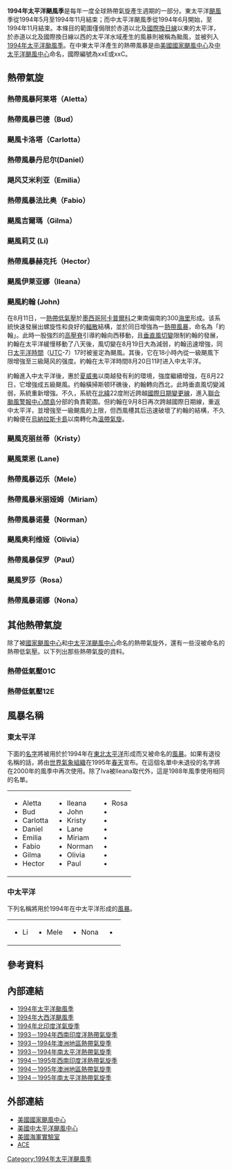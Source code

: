 {{Infobox hurricane season
| Basin=EPac
| Year=1994
| Track=1994 Pacific hurricane season map.png
| First storm formed=1994年6月18日
| Last storm dissipated=1994年10月26日
| Strongest storm name=[[1994年飓风吉爾瑪|吉爾瑪]]
| Strongest storm winds=140
| Strongest storm pressure=920
| Average wind speed=1
| Total depressions=22
| Total storms=20
| Total hurricanes=10
| Total intense=5
| Fatalities=4
| Damages=720
| Inflated=1
| five seasons=[[1992年太平洋颶風季|1992]] [[1993年太平洋颶風季|1993]] '''1994''' [[1995年太平洋颶風季|1995]] [[1996年太平洋颶風季|1996]]
}}
'''1994年太平洋颶風季'''是每年一度全球熱帶氣旋產生週期的一部分。東太平洋[[颶風|颶風]]季從1994年5月至1994年11月結束；而中太平洋颶風季從1994年6月開始，至1994年11月結束。本條目的範圍僅侷限於赤道以北及[[國際換日線|國際換日線]]以東的太平洋，於赤道以北及國際換日線以西的太平洋水域產生的風暴則被稱為颱風，並被列入[[1994年太平洋颱風季|1994年太平洋颱風季]]。在中東太平洋產生的熱帶風暴是由[[美國國家颶風中心|美國國家颶風中心]]及[[中太平洋颶風中心|中太平洋颶風中心]]命名，國際編號為xxE或xxC。

==熱帶氣旋==
===熱帶風暴阿莱塔（Aletta）===
{{Infobox Hurricane Small
|Basin=EPac
|Image=Tropical Storm Aletta (1994).JPG
|Track=Aletta 1994 track.png
|Formed=1994年6月18日
|Dissipated=1994年6月23日
|1-min winds=45
|Pressure=999
}}
{{clear}}

===熱帶風暴巴德（Bud）===
{{Infobox Hurricane Small
|Basin=EPac
|Image=TropStormBud1994.JPG
|Track=Bud 1994 track.png
|Formed=1994年6月27日
|Dissipated=1994年6月29日
|1-min winds=40
|Pressure=1003
}}
{{clear}}

===颶風卡洛塔（Carlotta）===
{{Infobox Hurricane Small
|Basin=EPac
|Image=Hurricane Carlotta 1994.JPG
|Track=Carlotta 1994 track.png
|Formed=1994年6月28日
|Dissipated=1994年7月5日
|1-min winds=90
|Pressure=967
}}
{{clear}}

===熱帶風暴丹尼尔(Daniel）===
{{Infobox Hurricane Small
|Basin=EPac
|Image=TropicalStormDaniel(1994).JPG
|Track=Daniel 1994 track.png
|Formed=1994年7月8日
|Dissipated=1994年7月14日
|1-min winds=55
|Pressure=993
}}
{{clear}}

===飓风艾米利亚（Emilia）===
{{Infobox Hurricane Small
|Basin=EPac
|Image=Hurricane Emilia 19 july 1994 1656Z.jpg
|Track=Emilia 1994 track.png
|Formed=1994年7月16日
|Dissipated=1994年7月25日
|1-min winds=140
|Pressure=926
}}
{{Main|1994年飓风艾米利亚}}
{{clear}}

===熱帶風暴法比奥（Fabio）===
{{Infobox Hurricane Small
|Basin=EPac
|Image=TropStormFabio 1994.JPG
|Track=Fabio 1994 track.png
|Formed=1994年7月19日
|Dissipated=1994年7月24日
|1-min winds=40
|Pressure=1002
}}
{{clear}}

===颶風吉爾瑪（Gilma）===
{{Main|1994年飓风吉爾瑪}}
{{Infobox Hurricane Small
|Basin=EPac
|Image=Hurricane Gilma 25 july 1994 0047Z.jpg
|Track=Gilma 1994 track.png
|Formed=1994年7月21日
|Dissipated=1994年7月31日
|1-min winds=140
|Pressure=920
}}
{{clear}}

===颶風莉艾 (Li)===
{{Infobox Hurricane Small
|Basin=EPac
|Image=Hurricane Li (1994).JPG
|Track=Li 1994 track.png
|Formed=1994年7月31日
|Dissipated=1994年8月12日<small>（[[1994年太平洋颶風季#熱帶風暴莉艾_(Li)|離開中太平洋]]）</small>
|1-min winds=55
|Prepressure=≤
|Pressure=1007
}}
{{clear}}

===熱帶風暴赫克托（Hector）===
{{Infobox Hurricane Small
|Basin=EPac
|Image=Tropical Storm Hector (1994).JPG
|Track=Hector 1994 track.png
|Formed=1994年8月7日
|Dissipated=1994年8月10日
|1-min winds=55
|Pressure=993
}}
{{clear}}

===颶風伊莱亚娜（Ileana）===
{{Infobox Hurricane Small
|Basin=EPac
|Image=Hurricane Ileana (1994).JPG
|Track=Ileana 1994 track.png
|Formed=1994年8月10日
|Dissipated=1994年8月14日
|1-min winds=65
|Pressure=986
}}
{{clear}}

===颶風約翰 (John)===
{{Infobox Hurricane Small
|Basin=EPac
|Image=Hurricane John 24 aug 1994 0255Z.jpg
|Track=John 1994 track.png
|Formed=1994年8月11日
|Dissipated=1994年9月10日
|1-min winds=150
|Pressure=929
}}
{{Main|颶風約翰 (1994年)}}
在8月11日，一[[熱帶低氣壓|熱帶低氣壓]]於[[墨西哥|墨西哥]][[阿卡普爾科|阿卡普爾科]]之東南偏南約300[[海里|海里]]形成。该系統快速發展出螺旋性和良好的[[輻散|輻散]]結構，並於同日增強為一[[熱帶風暴|熱帶風暴]]，命名為「約翰」。此時一股強烈的[[高壓脊|高壓脊]]引導約翰向西移動，且[[垂直風切變|垂直風切變]]限制約翰的發展，約翰在太平洋緩慢移動了八天後，風切變在8月19日大為減弱，約翰迅速增強，同日[[太平洋時間|太平洋時間]]（[[協調世界時|UTC]]-7）17时被鉴定為颶風。其後，它在18小時內從一級颶風下限增強至三級飓风的强度。約翰在太平洋時間8月20日11时进入中太平洋。

約翰進入中太平洋後，惠於[[夏威夷|夏威夷]]以南越發有利的環境，強度繼續增強，在8月22日，它增強成五級颶風。约翰橫掃斯顿环礁後，約翰轉向西北，此時垂直風切變減弱，系統重新增強。不久，系統在[[北緯|北緯]]22度附近跨越[[國際日期變更線|國際日期變更線]]，進入[[聯合颱風警報中心|聯合颱風警報中心]][[關島|關島]]分部的負責範圍。但約翰在9月8日再次跨越國際日期線，重返中太平洋，並增強至一級颶風的上限，但西風槽其后迅速破壞了約翰的結構，不久約翰便在[[烏納拉斯卡島|烏納拉斯卡島]]以南轉化為[[溫帶氣旋|溫帶氣旋]]。
{{clear}}

===颶風克丽丝蒂（Kristy）===
{{Infobox Hurricane Small
|Basin=EPac
|Image=Hurricane Kristy (1994).JPG
|Track=Kristy 1994 track.png
|Formed=1994年8月28日
|Dissipated=1994年9月5日
|1-min winds=90
|Prepressure=≤
|Pressure=992
}}
{{clear}}

===颶風萊恩 (Lane)===
{{Infobox Hurricane Small
|Basin=EPac
|Image=Hurricane Lane (1994).JPG
|Track=Lane 1994 track.png
|Formed=1994年9月3日
|Dissipated=1994年9月10日
|1-min winds=115
|Pressure=948
}}
{{clear}}

===熱帶風暴迈乐（Mele）===
{{Infobox Hurricane Small
|Basin=EPac
|Image=Tropical Storm Mele (1994).JPG
|Track=Mele 1994 track.png
|Formed=1994年9月6日
|Dissipated=1994年9月9日
|1-min winds=35
}}
{{clear}}

===熱帶風暴米丽娅姆（Miriam）===
{{Infobox Hurricane Small
|Basin=EPac
|Image=Tropical Storm Miriam (1994).JPG
|Track=Miriam 1994 track.png
|Formed=1994年9月15日
|Dissipated=1994年9月21日
|1-min winds=40
|Pressure=1002
}}
{{clear}}

===熱帶風暴诺曼（Norman）===
{{Infobox Hurricane Small
|Basin=EPac
|Image=Tropical Storm Norman (1994).JPG
|Track=Norman 1994 track.png
|Formed=1994年9月19日
|Dissipated=1994年9月22日
|1-min winds=35
|Pressure=1004
}}
{{clear}}

===颶風奥利维娅（Olivia）===
{{Infobox Hurricane Small
|Basin=EPac
|Image=Olivia 94 peak.jpg
|Track=Olivia 1994 track.png
|Formed=1994年9月22日
|Dissipated=1994年9月29日
|1-min winds=130
|Pressure=923
}}
{{clear}}

===熱帶風暴保罗（Paul）===
{{Infobox Hurricane Small
|Basin=EPac
|Image=Tropical Storm Paul (1994).JPG
|Track=Paul 1994 track.png
|Formed=1994年9月24日
|Dissipated=1994年9月30日
|1-min winds=40
|Pressure=1003
}}
{{clear}}

===颶風罗莎（Rosa）===
{{Main|Hurricane Rosa (1994)}}
{{Infobox Hurricane Small
|Basin=EPac
|Image=Rosa oct 13 1994 1800Z.jpg
|Track=Rosa 1994 track.png
|Formed=1994年10月8日
|Dissipated=1994年10月15日
|1-min winds=90
|Pressure=974
}}
{{clear}}

===熱帶風暴诺娜（Nona）===
{{Infobox Hurricane Small
|Basin=EPac
|Image=Tropical Storm Nona (1994).JPG
|Track=Nona 1994 track.png
|Formed=1994年10月21日
|Dissipated=1994年10月26日
|1-min winds=35
}}
{{clear}}

==其他熱帶氣旋==
除了被[[國家颶風中心|國家颶風中心]]和[[中太平洋颶風中心|中太平洋颶風中心]]命名的熱帶氣旋外，還有一些沒被命名的熱帶低氣壓。以下列出那些熱帶氣旋的資料。

===熱帶低氣壓01C===
{{Infobox Hurricane Small
|Basin=EPac
|Image=TD 01C (1994).JPG
|Track=One-C 1994 track.png
|Formed=1994年8月9日
|Dissipated=1994年8月14日
|1-min winds=30
}}
{{clear}}

===熱帶低氣壓12E===
{{Infobox Hurricane Small
|Basin=EPac
|Image=TD 12E (1994).JPG
|Track=Twelve-E 1994 track.png
|Formed=1994年8月12日
|Dissipated=1994年8月15日
|1-min winds=30
|Pressure=1006
}}
{{clear}}

==風暴名稱==
=== 東太平洋 ===
下面的[[名字|名字]]將被用於於1994年在[[太平洋|東北太平洋]]形成而又被命名的[[風暴|風暴]]。如果有退役名稱的話，將由[[世界氣象組織|世界氣象組織]]在1995年[[春天|春天]]宣布。在這個名單中未退役的名字將在2000年的風季中再次使用。除了Iva被Ileana取代外，這是1988年風季使用相同的名單。

{| width="90%"
|
* Aletta
* Bud
* Carlotta
* Daniel
* Emilia
* Fabio
* Gilma
* Hector
|
* Ileana
* John
* Kristy
* Lane
* Miriam
* Norman
* Olivia
* Paul
|
* Rosa
* {{tcname unused|Sergio}}
* {{tcname unused|Tara}}
* {{tcname unused|Vicente}}
* {{tcname unused|Willa}}
* {{tcname unused|Xavier}}
* {{tcname unused|Yolanda}}
* {{tcname unused|Zeke}}
|}

===中太平洋===
下列名稱將用於1994年在中太平洋形成的[[風暴|風暴]]。

{| style="width:90%;"
|
* Li
|
* Mele
|
* Nona
|
* {{tcname unused|Oliwa}}
|}

==參考資料==
{{Commonscat|1994 Pacific hurricane season}}
{{reflist|2}}

== 內部連結 ==
* [[1994年太平洋颱風季|1994年太平洋颱風季]]
* [[1994年大西洋颶風季|1994年大西洋颶風季]]
* [[1994年北印度洋氣旋季|1994年北印度洋氣旋季]]
* [[1993－1994年西南印度洋熱帶氣旋季|1993－1994年西南印度洋熱帶氣旋季]]
* [[1993－1994年澳洲地區熱帶氣旋季|1993－1994年澳洲地區熱帶氣旋季]]
* [[1993－1994年南太平洋熱帶氣旋季|1993－1994年南太平洋熱帶氣旋季]]
* [[1994－1995年西南印度洋熱帶氣旋季|1994－1995年西南印度洋熱帶氣旋季]]
* [[1994－1995年澳洲地區熱帶氣旋季|1994－1995年澳洲地區熱帶氣旋季]]
* [[1994－1995年南太平洋熱帶氣旋季|1994－1995年南太平洋熱帶氣旋季]]

== 外部連結 ==
* [http://www.nhc.noaa.gov/ 美國國家颶風中心]{{Wayback|url=http://www.nhc.noaa.gov/ |date=20110224065005 }}
* [http://www.prh.noaa.gov/cphc/ 美國中太平洋颶風中心]{{Wayback|url=http://www.prh.noaa.gov/cphc/ |date=20181003101136 }}
* [http://www.nrlmry.navy.mil/TC.html 美國海軍實驗室]{{Wayback|url=http://www.nrlmry.navy.mil/TC.html |date=20190118110928 }}
* [http://www.coaps.fsu.edu/~maue/tropical/ ACE]{{Wayback|url=http://www.coaps.fsu.edu/~maue/tropical/ |date=20131117114233 }}

{{1994年太平洋飓风季}}
{{Pacific Hurricane seasons}}

[[Category:1994年太平洋颶風季|Category:1994年太平洋颶風季]]